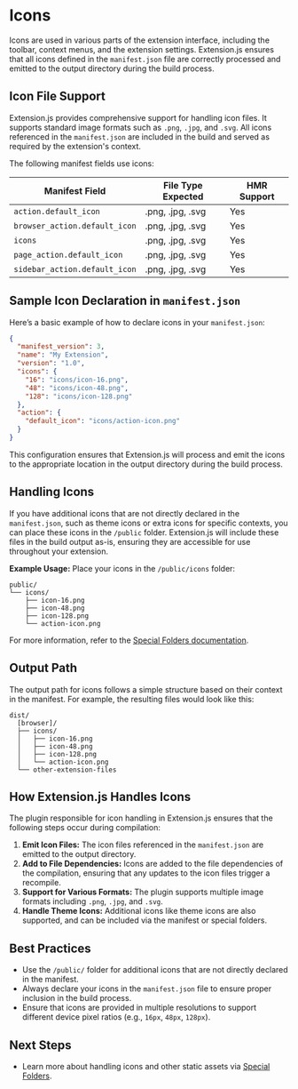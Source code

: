 

<AvatarEmoji emoji="icons" />

# Icons

Icons are used in various parts of the extension interface, including the toolbar, context menus, and the extension settings. Extension.js ensures that all icons defined in the `manifest.json` file are correctly processed and emitted to the output directory during the build process.

## Icon File Support

Extension.js provides comprehensive support for handling icon files. It supports standard image formats such as `.png`, `.jpg`, and `.svg`. All icons referenced in the `manifest.json` are included in the build and served as required by the extension's context.

The following manifest fields use icons:

| Manifest Field                | File Type Expected | HMR Support |
| ----------------------------- | ------------------ | ----------- |
| `action.default_icon`         | .png, .jpg, .svg   | Yes         |
| `browser_action.default_icon` | .png, .jpg, .svg   | Yes         |
| `icons`                       | .png, .jpg, .svg   | Yes         |
| `page_action.default_icon`    | .png, .jpg, .svg   | Yes         |
| `sidebar_action.default_icon` | .png, .jpg, .svg   | Yes         |

## Sample Icon Declaration in `manifest.json`

Here’s a basic example of how to declare icons in your `manifest.json`:

```json
{
  "manifest_version": 3,
  "name": "My Extension",
  "version": "1.0",
  "icons": {
    "16": "icons/icon-16.png",
    "48": "icons/icon-48.png",
    "128": "icons/icon-128.png"
  },
  "action": {
    "default_icon": "icons/action-icon.png"
  }
}
```

This configuration ensures that Extension.js will process and emit the icons to the appropriate location in the output directory during the build process.

## Handling Icons

If you have additional icons that are not directly declared in the `manifest.json`, such as theme icons or extra icons for specific contexts, you can place these icons in the `/public` folder. Extension.js will include these files in the build output as-is, ensuring they are accessible for use throughout your extension.

**Example Usage:**
Place your icons in the `/public/icons` folder:

```plaintext
public/
└── icons/
    ├── icon-16.png
    ├── icon-48.png
    ├── icon-128.png
    └── action-icon.png
```

For more information, refer to the [Special Folders documentation](../features/special-folders.mdx).

## Output Path

The output path for icons follows a simple structure based on their context in the manifest. For example, the resulting files would look like this:

```plaintext
dist/
  [browser]/
  ├── icons/
  │   ├── icon-16.png
  │   ├── icon-48.png
  │   ├── icon-128.png
  │   └── action-icon.png
  └── other-extension-files
```

## How Extension.js Handles Icons

The plugin responsible for icon handling in Extension.js ensures that the following steps occur during compilation:

1. **Emit Icon Files:** The icon files referenced in the `manifest.json` are emitted to the output directory.
2. **Add to File Dependencies:** Icons are added to the file dependencies of the compilation, ensuring that any updates to the icon files trigger a recompile.
3. **Support for Various Formats:** The plugin supports multiple image formats including `.png`, `.jpg`, and `.svg`.
4. **Handle Theme Icons:** Additional icons like theme icons are also supported, and can be included via the manifest or special folders.

## Best Practices

- Use the `/public/` folder for additional icons that are not directly declared in the manifest.
- Always declare your icons in the `manifest.json` file to ensure proper inclusion in the build process.
- Ensure that icons are provided in multiple resolutions to support different device pixel ratios (e.g., `16px`, `48px`, `128px`).

## Next Steps

- Learn more about handling icons and other static assets via [Special Folders](../features/special-folders.mdx).

